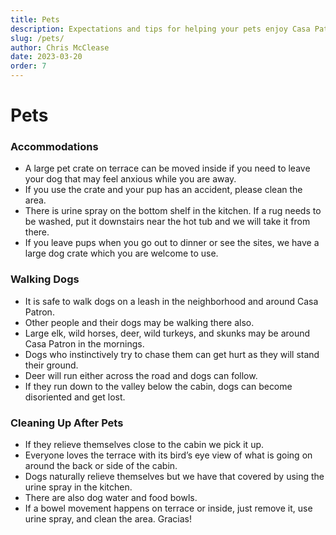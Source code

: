 ```yaml
---
title: Pets
description: Expectations and tips for helping your pets enjoy Casa Patron.
slug: /pets/
author: Chris McClease
date: 2023-03-20
order: 7
---
```


# Pets

### Accommodations

- A large pet crate on terrace can be moved inside if you need to leave your dog that may feel anxious while you are away.
- If you use the crate and your pup has an accident, please clean the area.
- There is urine spray on the bottom shelf in the kitchen. If a rug needs to be washed, put it downstairs near the hot tub and we will take it from there.
- If you leave pups when you go out to dinner or see the sites, we have a large dog crate which you are welcome to use.

### Walking Dogs

- It is safe to walk dogs on a leash in the neighborhood and around Casa Patron.
- Other people and their dogs may be walking there also.
- Large elk, wild horses, deer, wild turkeys, and skunks may be around Casa Patron in the mornings.
- Dogs who instinctively try to chase them can get hurt as they will stand their ground.
- Deer will run either across the road and dogs can follow.
- If they run down to the valley below the cabin, dogs can become disoriented and get lost.

### Cleaning Up After Pets

- If they relieve themselves close to the cabin we pick it up.
- Everyone loves the terrace with its bird’s eye view of what is going on around the back or side of the cabin.
- Dogs naturally relieve themselves but we have that covered by using the urine spray in the kitchen.
- There are also dog water and food bowls.
- If a bowel movement happens on terrace or inside, just remove it, use urine spray, and clean the area. Gracias!

